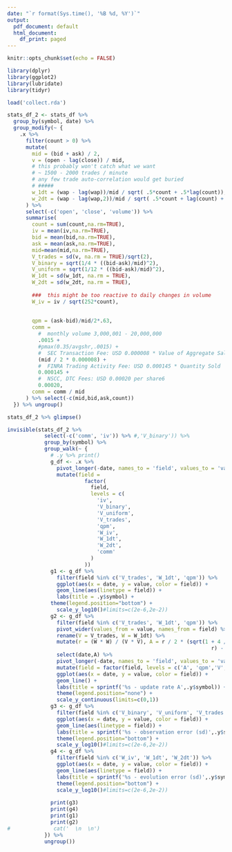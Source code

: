 ```yaml
---
date: "`r format(Sys.time(), '%B %d, %Y')`"
output:
  pdf_document: default
  html_document:
    df_print: paged
---
```


```r
knitr::opts_chunk$set(echo = FALSE)
```


```r
library(dplyr)
library(ggplot2)
library(lubridate)
library(tidyr)
```
  

```r
load('collect.rda')

stats_df_2 <- stats_df %>%
  group_by(symbol, date) %>%
  group_modify(~ {
    .x %>%
      filter(count > 0) %>%
      mutate(
        mid = (bid + ask) / 2,
        v = (open - lag(close)) / mid,
        # this probably won't catch what we want
        # ~ 1500 - 2000 trades / minute
        # any few trade auto-correlation would get buried
        # ##### 
        w_1dt = (wap - lag(wap))/mid / sqrt( .5*count + .5*lag(count)),
        w_2dt = (wap - lag(wap,2))/mid / sqrt( .5*count + lag(count) + .5*lag(count,2))
      ) %>%
      select(-c('open', 'close', 'volume')) %>%
      summarise(
        count = sum(count,na.rm=TRUE),
        iv = mean(iv,na.rm=TRUE),
        bid = mean(bid,na.rm=TRUE),
        ask = mean(ask,na.rm=TRUE),
        mid=mean(mid,na.rm=TRUE),
        V_trades = sd(v, na.rm = TRUE)/sqrt(2),
        V_binary = sqrt(1/4 * ((bid-ask)/mid)^2),
        V_uniform = sqrt(1/12 * ((bid-ask)/mid)^2),
        W_1dt = sd(w_1dt, na.rm = TRUE),
        W_2dt = sd(w_2dt, na.rm = TRUE),
        
        ###  this might be too reactive to daily changes in volume
        W_iv = iv / sqrt(252*count),
        
        
        qpm = (ask-bid)/mid/2*.63,
        comm =
          #  monthly volume 3,000,001 - 20,000,000
          .0015 +
          #pmax(0.35/avgshr,.0015) +
          #  SEC Transaction Fee: USD 0.000008 * Value of Aggregate Sales
          (mid / 2 * 0.000008) +
          #  FINRA Trading Activity Fee: USD 0.000145 * Quantity Sold
          0.000145 +
          #  NSCC, DTC Fees: USD 0.00020 per share6
          0.00020,
        comm = comm / mid
      ) %>% select(-c(mid,bid,ask,count))
  }) %>% ungroup()

stats_df_2 %>% glimpse()
```
\newpage
```r


invisible(stats_df_2 %>%
            select(-c('comm', 'iv')) %>% #,'V_binary')) %>%
            group_by(symbol) %>%
            group_walk(~ {
              # .y %>% print()
              g_df <- .x %>%
                pivot_longer(-date, names_to = 'field', values_to = 'value') %>%
                mutate(field =
                         factor(
                           field,
                           levels = c(
                             'iv',
                             'V_binary',
                             'V_uniform',
                             'V_trades',
                             'qpm',
                             'W_iv',
                             'W_1dt',
                             'W_2dt',
                             'comm'
                           )
                         ))
              g1 <- g_df %>%
                filter(field %in% c('V_trades', 'W_1dt', 'qpm')) %>%
                ggplot(aes(x = date, y = value, color = field)) +
                geom_line(aes(linetype = field)) +
                labs(title = .y$symbol) +
              theme(legend.position="bottom") +
                scale_y_log10()#limits=c(2e-6,2e-2)) 
              g2 <- g_df %>%
                filter(field %in% c('V_trades', 'W_1dt', 'qpm')) %>%
                pivot_wider(values_from = value, names_from = field) %>%
                rename(V = V_trades, W = W_1dt) %>%
                mutate(r = (W * W) / (V * V), A = r / 2 * (sqrt(1 + 4 /
                                                                  r) - 1)) %>%
                select(date,A) %>%
                pivot_longer(-date, names_to = 'field', values_to = 'value') %>%
                mutate(field = factor(field, levels = c('A', 'qpm','V', 'W'))) %>%
                ggplot(aes(x = date, y = value, color = field)) +
                geom_line() +
                labs(title = sprintf('%s - update rate A',.y$symbol)) +
                theme(legend.position="none") +
                scale_y_continuous(limits=c(0,1))
              g3 <- g_df %>%
                filter(field %in% c('V_binary', 'V_uniform', 'V_trades','qpm')) %>%
                ggplot(aes(x = date, y = value, color = field)) +
                geom_line(aes(linetype = field)) +
                labs(title = sprintf('%s - observation error (sd)',.y$symbol)) +
                theme(legend.position="bottom") +
                scale_y_log10()#limits=c(2e-6,2e-2))
              g4 <- g_df %>%
                filter(field %in% c('W_iv', 'W_1dt', 'W_2dt')) %>%
                ggplot(aes(x = date, y = value, color = field)) +
                geom_line(aes(linetype = field)) +
                labs(title = sprintf('%s - evolution error (sd)',.y$symbol)) +
                theme(legend.position="bottom") +
                scale_y_log10()#limits=c(2e-6,2e-2))
              
              print(g3)
              print(g4)
              print(g1)
              print(g2)
#              cat('  \n  \n')
            }) %>%
            ungroup())

```


